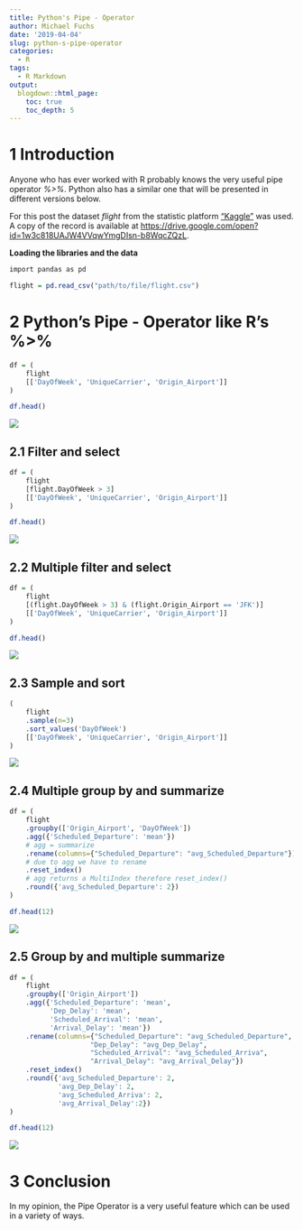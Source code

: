 ```yaml
---
title: Python's Pipe - Operator
author: Michael Fuchs
date: '2019-04-04'
slug: python-s-pipe-operator
categories:
  - R
tags:
  - R Markdown
output:
  blogdown::html_page:
    toc: true
    toc_depth: 5
---
```



# 1 Introduction


Anyone who has ever worked with R probably knows the very useful pipe operator *%>%*.
Python also has a similar one that will be presented in different versions below.


For this post the dataset *flight* from the statistic platform ["Kaggle"](https://www.kaggle.com) was used. A copy of the record is available at <https://drive.google.com/open?id=1w3c818UAJW4VVqwYmgDIsn-b8WqcZQzL>.



**Loading the libraries and the data**

```r
import pandas as pd
```

```r
flight = pd.read_csv("path/to/file/flight.csv")
```



# 2 Python's Pipe - Operator like R's %>%


```r
df = (
    flight
    [['DayOfWeek', 'UniqueCarrier', 'Origin_Airport']]
)

df.head()
```

![](/post/2019-04-04-python-s-pipe-operator_files/p6p1.png)

## 2.1 Filter and select

```r
df = (
    flight
    [flight.DayOfWeek > 3]
    [['DayOfWeek', 'UniqueCarrier', 'Origin_Airport']]
)

df.head()
```

![](/post/2019-04-04-python-s-pipe-operator_files/p6p2.png)


## 2.2 Multiple filter and select

```r
df = (
    flight
    [(flight.DayOfWeek > 3) & (flight.Origin_Airport == 'JFK')]
    [['DayOfWeek', 'UniqueCarrier', 'Origin_Airport']]
)

df.head()
```

![](/post/2019-04-04-python-s-pipe-operator_files/p6p3.png)


## 2.3 Sample and sort

```r
(
    flight
    .sample(n=3)
    .sort_values('DayOfWeek')
    [['DayOfWeek', 'UniqueCarrier', 'Origin_Airport']]
)
```

![](/post/2019-04-04-python-s-pipe-operator_files/p6p4.png)


## 2.4 Multiple group by and summarize

```r
df = (               
    flight
    .groupby(['Origin_Airport', 'DayOfWeek'])
    .agg({'Scheduled_Departure': 'mean'})                                   
    # agg = summarize
    .rename(columns={"Scheduled_Departure": "avg_Scheduled_Departure"})     
    # due to agg we have to rename
    .reset_index()                                                          
    # agg returns a MultiIndex therefore reset_index()
    .round({'avg_Scheduled_Departure': 2})
)

df.head(12)
```

![](/post/2019-04-04-python-s-pipe-operator_files/p6p5.png)


## 2.5 Group by and multiple summarize


```r
df = (               
    flight
    .groupby(['Origin_Airport'])
    .agg({'Scheduled_Departure': 'mean', 
          'Dep_Delay': 'mean',
          'Scheduled_Arrival': 'mean',
          'Arrival_Delay': 'mean'})                                   
    .rename(columns={"Scheduled_Departure": "avg_Scheduled_Departure",
                    "Dep_Delay": "avg_Dep_Delay",
                    "Scheduled_Arrival": "avg_Scheduled_Arriva",
                    "Arrival_Delay": "avg_Arrival_Delay"})    
    .reset_index()
    .round({'avg_Scheduled_Departure': 2, 
            'avg_Dep_Delay': 2,
            'avg_Scheduled_Arriva': 2,
            'avg_Arrival_Delay':2})
)

df.head(12)
```

![](/post/2019-04-04-python-s-pipe-operator_files/p6p6.png)



# 3 Conclusion

In my opinion, the Pipe Operator is a very useful feature which can be used in a variety of ways.



